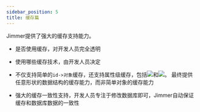 ```yaml
---
sidebar_position: 5
title: 缓存篇
---
```



Jimmer提供了强大的缓存支持能力。

-   是否使用缓存，对开发人员完全透明

-   使用哪些缓存技术，由开发人员决定

-   不仅支持简单的`id->对象`缓存，还支持属性级缓存，包括<ViewMore buttonText="关联缓存" variant="text"><img src={AssociationCache}/></ViewMore>和<ViewMore buttonText="计算缓存" variant="text"><img src={CalculatedCache}/></ViewMore>。
    最终提供任意形状的数据结构的缓存能力，而非简单对象的缓存能力

-   强大的缓存一致性支持，开发人员专注于修改数据库即可，Jimmer自动保证缓存和数据库数据的一致性